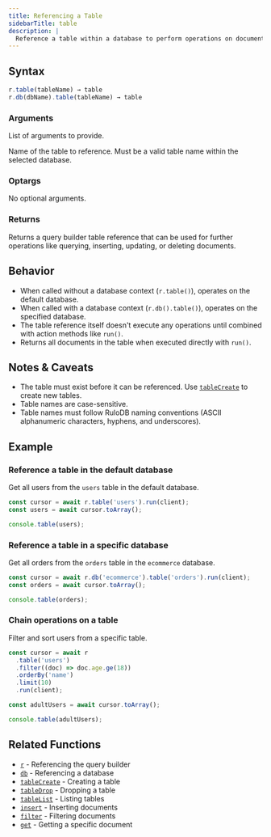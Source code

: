 ```yaml
---
title: Referencing a Table
sidebarTitle: table
description: |
  Reference a table within a database to perform operations on documents.
---
```



## Syntax

<CodeGroup>

```ts TypeScript
r.table(tableName) → table
r.db(dbName).table(tableName) → table
```

</CodeGroup>

### Arguments

List of arguments to provide.

<ParamField body="tableName" type="string" required>
  Name of the table to reference. Must be a valid table name within the selected database.
</ParamField>

### Optargs

No optional arguments.

### Returns

<ParamField body="table" type="object">
  Returns a query builder table reference that can be used for further operations like querying,
  inserting, updating, or deleting documents.
</ParamField>

## Behavior

- When called without a database context (`r.table()`), operates on the default database.
- When called with a database context (`r.db().table()`), operates on the specified database.
- The table reference itself doesn't execute any operations until combined with action methods like `run()`.
- Returns all documents in the table when executed directly with `run()`.

## Notes & Caveats

- The table must exist before it can be referenced. Use [`tableCreate`](/sdk/table-create) to create new tables.
- Table names are case-sensitive.
- Table names must follow RuloDB naming conventions (ASCII alphanumeric characters, hyphens, and underscores).

## Example

### Reference a table in the default database

Get all users from the `users` table in the default database.

<CodeGroup>

```ts TypeScript
const cursor = await r.table('users').run(client);
const users = await cursor.toArray();

console.table(users);
```

</CodeGroup>

### Reference a table in a specific database

Get all orders from the `orders` table in the `ecommerce` database.

<CodeGroup>

```ts TypeScript
const cursor = await r.db('ecommerce').table('orders').run(client);
const orders = await cursor.toArray();

console.table(orders);
```

</CodeGroup>

### Chain operations on a table

Filter and sort users from a specific table.

<CodeGroup>

```ts TypeScript
const cursor = await r
  .table('users')
  .filter((doc) => doc.age.ge(18))
  .orderBy('name')
  .limit(10)
  .run(client);

const adultUsers = await cursor.toArray();

console.table(adultUsers);
```

</CodeGroup>

## Related Functions

- [`r`](/sdk/r-root) - Referencing the query builder
- [`db`](/sdk/db) - Referencing a database
- [`tableCreate`](/sdk/table-create) - Creating a table
- [`tableDrop`](/sdk/table-drop) - Dropping a table
- [`tableList`](/sdk/table-list) - Listing tables
- [`insert`](/sdk/insert) - Inserting documents
- [`filter`](/sdk/filter) - Filtering documents
- [`get`](/sdk/get) - Getting a specific document

<DocumentationFooter />
